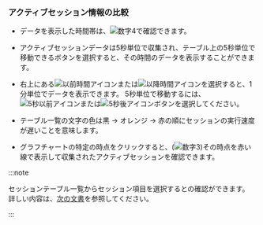 ### アクティブセッション情報の比較

<ProdImg img='db-compare-count-trend-activesession.png' desc='アクティブセッション' />

- データを表示した時間帯は、![数字4](/img/number-04.png)で確認できます。

- アクティブセッションデータは5秒単位で収集され、テーブル上の5秒単位で移動できるボタンを選択すると、その時間のデータを表示することができます。

- 右上にある![以前時間アイコン](/img/ico-left-time.svg)または![以降時間アイコン](/img/ico-right-time.svg)を選択すると、1分単位でデータを表示できます。 5秒単位で移動するには、![5秒以前アイコン](/img/ic-caret-left.svg)または![5秒後アイコン](/img/ic-caret-right.svg)ボタンを選択してください。

- <Cmdname sid="active_sessions" />テーブル一覧の文字の色は黒 → <span class='slow'>オレンジ</span> → <span class='vslow'>赤</span>の順にセッションの実行速度が遅いことを意味します。

- グラフチャートの特定の時点をクリックすると、(![数字3](/img/number-03.png))その時点を赤い線で表示して収集されたアクティブセッションを確認できます。

<InDoc product="oracle-pro">

:::note

セッションテーブル一覧からセッション項目を選択すると<Cmdname sid="session_detail" className="uitext" />の確認ができます。 詳しい内容は、[次の文書](usage-ui#checksessioninfo)を参照してください。

:::

</InDoc>
